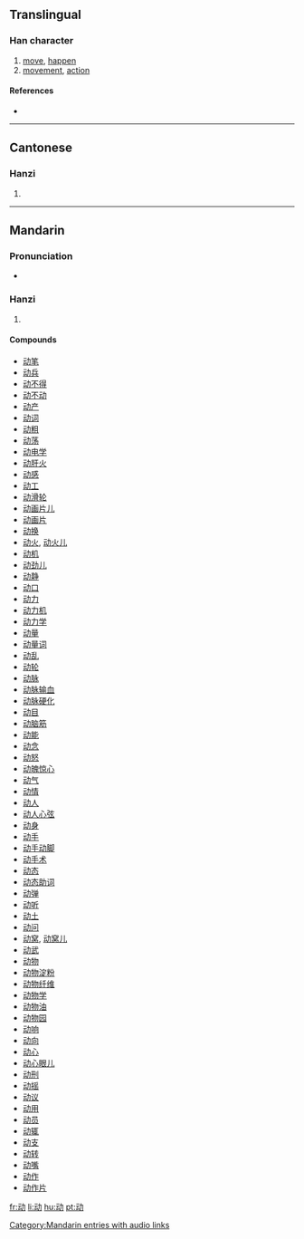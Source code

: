 {{see|動}}
==Translingual==

===Han character===
{{Han char|rn=19|rad=力|as=04|sn=6|four=|canj=一戈大尸 (MIKS)}}

# [[move]], [[happen]]
# [[movement]], [[action]]

====References====
* {{Han ref|kx=0146.241|hdz=10367.020|uh=52A8|ud=21160}}

----

==Cantonese==

===Hanzi===
{{yue-hanzi|jyut=|y=dung6}}

# {{defn|Cantonese}}

----

==Mandarin==

===Pronunciation===
*{{audio|zh-dòng.ogg|audio}}

===Hanzi===
{{cmn-hanzi|tra=動|pin=[[dòng]] ([[dong4]])|wg=tung<sup>4</sup>}}

# {{defn|Mandarin}}

====Compounds====
* [[动笔]]
* [[动兵]]
* [[动不得]]
* [[动不动]]
* [[动产]]
* [[动词]]
* [[动粗]]
* [[动荡]]
* [[动电学]]
* [[动肝火]]
* [[动感]]
* [[动工]]
* [[动滑轮]]
* [[动画片儿]]
* [[动画片]]
* [[动换]]
* [[动火]], [[动火儿]]
* [[动机]]
* [[动劲儿]]
* [[动静]]
* [[动口]]
* [[动力]]
* [[动力机]]
* [[动力学]]
* [[动量]]
* [[动量词]]
* [[动乱]]
* [[动轮]]
* [[动脉]]
* [[动脉输血]]
* [[动脉硬化]]
* [[动目]]
* [[动脑筋]]
* [[动能]]
* [[动念]]
* [[动怒]]
* [[动魄惊心]]
* [[动气]]
* [[动情]]
* [[动人]]
* [[动人心弦]]
* [[动身]]
* [[动手]]
* [[动手动脚]]
* [[动手术]]
* [[动态]]
* [[动态助词]]
* [[动弹]]
* [[动听]]
* [[动土]]
* [[动问]]
* [[动窝]], [[动窝儿]]
* [[动武]]
* [[动物]]
* [[动物淀粉]]
* [[动物纤维]]
* [[动物学]]
* [[动物油]]
* [[动物园]]
* [[动响]]
* [[动向]]
* [[动心]]
* [[动心眼儿]]
* [[动刑]]
* [[动摇]]
* [[动议]]
* [[动用]]
* [[动员]]
* [[动辄]]
* [[动支]]
* [[动转]]
* [[动嘴]]
* [[动作]]
* [[动作片]]

[[Category:Mandarin entries with audio links]]

[[fr:动]]
[[li:动]]
[[hu:动]]
[[pt:动]]